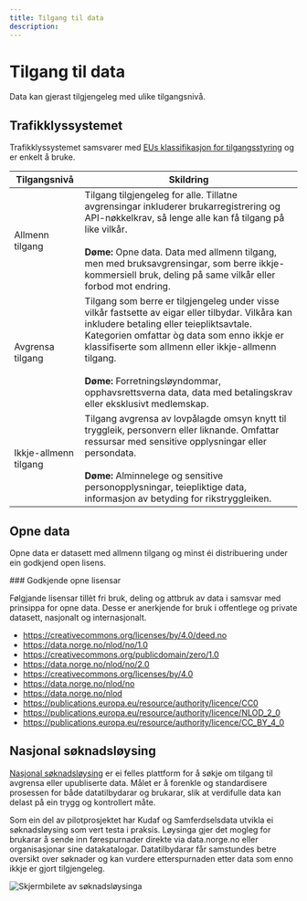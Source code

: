 ```yaml
---
title: Tilgang til data
description:
---
```


# Tilgang til data

<Ingress size='xs'>
	Data kan gjerast tilgjengeleg med ulike tilgangsnivå.
</Ingress>

## Trafikklyssystemet

Trafikklyssystemet samsvarer med [EUs klassifikasjon for tilgangsstyring](https://op.europa.eu/en/web/eu-vocabularies/concept-scheme/-/resource?uri=http://publications.europa.eu/resource/authority/access-right) og er enkelt å bruke.

| Tilgangsnivå                  | Skildring |
|--------------------------------|-------------|
| <Tag color="success">Allmenn tilgang</Tag> | Tilgang tilgjengeleg for alle. Tillatne avgrensingar inkluderer brukarregistrering og API-nøkkelkrav, så lenge alle kan få tilgang på like vilkår. <br /><br/> **Døme:** Opne data. Data med allmenn tilgang, men med bruksavgrensingar, som berre ikkje-kommersiell bruk, deling på same vilkår eller forbod mot endring. |
| <Tag color="warning">Avgrensa tilgang</Tag> | Tilgang som berre er tilgjengeleg under visse vilkår fastsette av eigar eller tilbydar. Vilkåra kan inkludere betaling eller teiepliktsavtale. Kategorien omfattar òg data som enno ikkje er klassifiserte som allmenn eller ikkje-allmenn tilgang. <br /><br/> **Døme:** Forretningsløyndommar, opphavsrettsverna data, data med betalingskrav eller eksklusivt medlemskap. |
| <Tag color="danger">Ikkje-allmenn tilgang</Tag> | Tilgang avgrensa av lovpålagde omsyn knytt til tryggleik, personvern eller liknande. Omfattar ressursar med sensitive opplysningar eller persondata. <br /><br/> **Døme:** Alminnelege og sensitive personopplysningar, teiepliktige data, informasjon av betyding for rikstryggleiken. |

## Opne data

Opne data er datasett med allmenn tilgang og minst éi distribuering under ein godkjend open lisens.

<Alert severity='success'>
### Godkjende opne lisensar

Følgjande lisensar tillèt fri bruk, deling og attbruk av data i samsvar med prinsippa for opne data. Desse er anerkjende for bruk i offentlege og private datasett, nasjonalt og internasjonalt.

- https://creativecommons.org/licenses/by/4.0/deed.no
- https://data.norge.no/nlod/no/1.0
- https://creativecommons.org/publicdomain/zero/1.0
- https://data.norge.no/nlod/no/2.0
- https://creativecommons.org/licenses/by/4.0
- https://data.norge.no/nlod/no
- https://data.norge.no/nlod
- https://publications.europa.eu/resource/authority/licence/CC0
- https://publications.europa.eu/resource/authority/licence/NLOD_2_0
- https://publications.europa.eu/resource/authority/licence/CC_BY_4_0
</Alert>

## Nasjonal søknadsløysing

[Nasjonal søknadsløysing](https://frontend-soknad.paas2.uninett.no/) er ei felles plattform for å søkje om tilgang til avgrensa eller upubliserte data. Målet er å forenkle og standardisere prosessen for både datatilbydarar og brukarar, slik at verdifulle data kan delast på ein trygg og kontrollert måte.

Som ein del av pilotprosjektet har Kudaf og Samferdselsdata utvikla ei søknadsløysing som vert testa i praksis. Løysinga gjer det mogleg for brukarar å sende inn førespurnader direkte via data.norge.no eller organisasjonar sine datakatalogar. Datatilbydarar får samstundes betre oversikt over søknader og kan vurdere etterspurnaden etter data som enno ikkje er gjort tilgjengeleg.

![Skjermbilete av søknadsløysinga](https://cms.fellesdatakatalog.digdir.no/uploads/Screenshot_2025_03_10_at_08_27_02_e6006bee2d.png)
